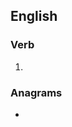 ==English==

===Verb===
{{head|en|present participle}}

# {{present participle of|enchase|lang=en|nocat=1}}

===Anagrams===
* {{l|en|encashing}}